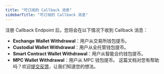 ```yaml
---
title: "可订阅的 Callback 消息"
sidebarTitle: "可订阅的 Callback 消息"
---
```


注册 Callback Endpoint 后，您将会在以下情况下收到 Callback 消息：

- **Exchange Wallet Withdrawal**：用户从交易所钱包提币。
- **Custodial Wallet Withdrawal**：用户从全托管钱包提币。
- **Smart Contract Wallet Withdrawal**：用户从智能合约钱包提币。
- **MPC Wallet Withdrawal**：用户从 MPC 钱包提币。
<Tip>这篇文档对您有帮助吗？欢迎[提交反馈](https://forms.zohopublic.com/cobo/form/DocumentFeedbackForm/formperma/QvLOhxJv1_JMsJ-1dleZ8Itb_7rzN-LtgvsDdxosoVI?referrername=manuals)，让我们知道您的想法。</Tip>